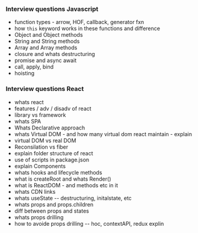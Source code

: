 ### Interview questions Javascript
- function types - arrow, HOF, callback, generator fxn
- how `this` keyword works in these functions and difference
- Object and Object methods
- String and String methods
- Array and Array methods
- closure and whats destructuring
- promise and async await
- call, apply, bind
- hoisting

### Interview questions React

- whats react
- features / adv / disadv of react
- library vs framework
- whats SPA
- Whats Declarative approach
- whats Virtual DOM - and how many virtual dom react maintain - explain
- virtual DOM vs real DOM
- Reconsilation vs fiber
- explain folder structure of react
- use of scripts in package.json
- explain Components
- whats hooks and lifecycle methods
- what is createRoot and whats Render()
- what is ReactDOM - and methods etc in it
- whats CDN links
- whats useState -- destructuring, initalstate, etc
- whats props and props.children
- diff between props and states
- whats props drilling
- how to avoide props drilling -- hoc, contextAPI, redux explin

